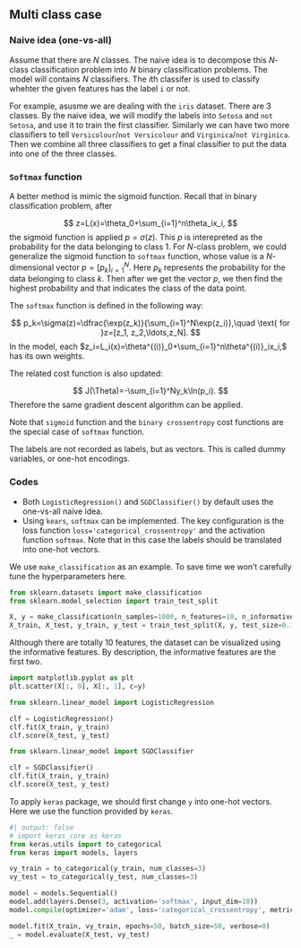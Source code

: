 ## Multi class case

### Naive idea (one-vs-all)
Assume that there are $N$ classes. The naive idea is to decompose this $N$-class classification problem into $N$ binary classification problems. The model will contains $N$ classifiers. The $i$th classifer is used to classify whehter the given features has the label `i` or not.

For example, asusme we are dealing with the `iris` dataset. There are 3 classes. By the naive idea, we will modify the labels into `Setosa` and `not Setosa`, and use it to train the first classifier. Similarly we can have two more classifiers to tell `Versicolour`/`not Versicolour` and `Virginica`/`not Virginica`. Then we combine all three classifiers to get a final classifier to put the data into one of the three classes.


### `Softmax` function
A better method is mimic the sigmoid function. Recall that in binary classification problem, after 

$$
z=L(x)=\theta_0+\sum_{i=1}^n\theta_ix_i,
$$
the sigmoid function is applied $p=\sigma(z)$. This $p$ is interepreted as the probability for the data belonging to class $1$. For $N$-class problem, we could generalize the sigmoid function to `softmax` function, whose value is a $N$-dimensional vector $p=[p_k]_{i=1}^N$. Here $p_k$ represents the probability for the data belonging to class $k$. Then after we get the vector $p$, we then find the highest probability and that indicates the class of the data point.

The `softmax` function is defined in the following way:

$$
p_k=\sigma(z)=\dfrac{\exp(z_k)}{\sum_{i=1}^N\exp(z_i)},\quad \text{ for }z=[z_1, z_2,\ldots,z_N].
$$
In the model, each $z_i=L_i(x)=\theta^{(i)}_0+\sum_{i=1}^n\theta^{(i)}_ix_i,$ has its own weights. 

The related cost function is also updated:

$$
J(\Theta)=-\sum_{i=1}^Ny_k\ln(p_i).
$$
Therefore the same gradient descent algorithm can be applied.



::: {.callout-note}
Note that `sigmoid` function and the `binary crossentropy` cost functions are the special case of `softmax` function.
:::



::: {.callout-note}
The labels are not recorded as labels, but as vectors. This is called dummy variables, or one-hot encodings.

:::


### Codes

- Both `LogisticRegression()` and `SGDClassifier()` by default uses the one-vs-all naive idea. 
- Using `kears`, `softmax` can be implemented. The key configuration is the loss function `loss='categorical_crossentropy'` and the activation function `softmax`. Note that in this case the labels should be translated into one-hot vectors.

We use `make_classification` as an example. To save time we won't carefully tune the hyperparameters here.


```python
from sklearn.datasets import make_classification
from sklearn.model_selection import train_test_split

X, y = make_classification(n_samples=1000, n_features=10, n_informative=2, n_redundant=2, n_repeated=2, n_classes=3, n_clusters_per_class=1)
X_train, X_test, y_train, y_test = train_test_split(X, y, test_size=0.15)
```


Although there are totally 10 features, the dataset can be visualized using the informative features. By description, the informative features are the first two.


```python
import matplotlib.pyplot as plt
plt.scatter(X[:, 0], X[:, 1], c=y)
```



```python
from sklearn.linear_model import LogisticRegression

clf = LogisticRegression()
clf.fit(X_train, y_train)
clf.score(X_test, y_test)
```



```python
from sklearn.linear_model import SGDClassifier

clf = SGDClassifier()
clf.fit(X_train, y_train)
clf.score(X_test, y_test)
```


To apply `keras` package, we should first change `y` into one-hot vectors. Here we use the function provided by `keras`.


```python
#| output: false
# import keras_core as keras
from keras.utils import to_categorical
from keras import models, layers

vy_train = to_categorical(y_train, num_classes=3)
vy_test = to_categorical(y_test, num_classes=3)

model = models.Sequential()
model.add(layers.Dense(3, activation='softmax', input_dim=10))
model.compile(optimizer='adam', loss='categorical_crossentropy', metrics=['accuracy'])

model.fit(X_train, vy_train, epochs=50, batch_size=50, verbose=0)
_ = model.evaluate(X_test, vy_test)
```
